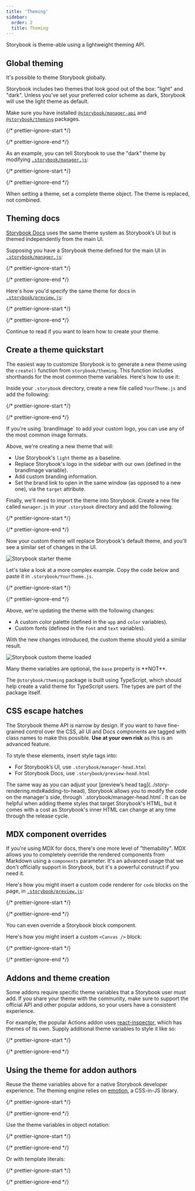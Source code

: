 ```yaml
---
title: 'Theming'
sidebar:
  order: 2
  title: Theming
---
```


<YouTubeCallout id="x2nGXHAKOrE" title="Storybook Theming" />

Storybook is theme-able using a lightweight theming API.

## Global theming

It's possible to theme Storybook globally.

Storybook includes two themes that look good out of the box: "light" and "dark". Unless you've set your preferred color scheme as dark, Storybook will use the light theme as default.

Make sure you have installed [`@storybook/manager-api`](https://www.npmjs.com/package/@storybook/manager-api) and [`@storybook/theming`](https://www.npmjs.com/package/@storybook/theming) packages.

{/* prettier-ignore-start */}

<CodeSnippets path="storybook-theming-packages-install.md" />

{/* prettier-ignore-end */}

As an example, you can tell Storybook to use the "dark" theme by modifying [`.storybook/manager.js`](./features-and-behavior.mdx):

{/* prettier-ignore-start */}

<CodeSnippets path="storybook-manager-dark-theme.md" />

{/* prettier-ignore-end */}

When setting a theme, set a complete theme object. The theme is replaced, not combined.

## Theming docs

[Storybook Docs](../writing-docs/index.mdx) uses the same theme system as Storybook’s UI but is themed independently from the main UI.

Supposing you have a Storybook theme defined for the main UI in [`.storybook/manager.js`](../features-and-behavior.mdx):

{/* prettier-ignore-start */}

<CodeSnippets path="storybook-manager-dark-theme.md" />

{/* prettier-ignore-end */}

Here's how you'd specify the same theme for docs in [`.storybook/preview.js`](./index.mdx#configure-story-rendering):

{/* prettier-ignore-start */}

<CodeSnippets path="storybook-preview-docs-dark-theme.md" />

{/* prettier-ignore-end */}

Continue to read if you want to learn how to create your theme.

## Create a theme quickstart

The easiest way to customize Storybook is to generate a new theme using the `create()` function from `storybook/theming`. This function includes shorthands for the most common theme variables. Here's how to use it:

Inside your `.storybook` directory, create a new file called `YourTheme.js` and add the following:

{/* prettier-ignore-start */}

<CodeSnippets path="storybook-theme-example-variables.md" />

{/* prettier-ignore-end */}

<Callout variant="info" icon="💡">
  If you're using `brandImage` to add your custom logo, you can use any of the most common image formats.
</Callout>

Above, we're creating a new theme that will:

* Use Storybook's `light` theme as a baseline.
* Replace Storybook's logo in the sidebar with our own (defined in the brandImage variable).
* Add custom branding information.
* Set the brand link to open in the same window (as opposed to a new one), via the `target` attribute.

Finally, we'll need to import the theme into Storybook. Create a new file called `manager.js` in your `.storybook` directory and add the following:

{/* prettier-ignore-start */}

<CodeSnippets path="storybook-manager-custom-theme.md" />

{/* prettier-ignore-end */}

Now your custom theme will replace Storybook's default theme, and you'll see a similar set of changes in the UI.

![Storybook starter theme](../../_assets/configure/storybook-starter-custom-theme.png)

Let's take a look at a more complex example. Copy the code below and paste it in `.storybook/YourTheme.js`.

{/* prettier-ignore-start */}

<CodeSnippets path="your-theme.md" />

{/* prettier-ignore-end */}

Above, we're updating the theme with the following changes:

* A custom color palette (defined in the `app` and `color` variables).
* Custom fonts (defined in the `font` and `text` variables).

With the new changes introduced, the custom theme should yield a similar result.

![Storybook custom theme loaded](../../_assets/configure/storybook-custom-theme.png)

<Callout variant="info" icon="💡">
  Many theme variables are optional, the <code>base</code> property is **NOT**.
</Callout>

The `@storybook/theming` package is built using TypeScript, which should help create a valid theme for TypeScript users. The types are part of the package itself.

## CSS escape hatches

The Storybook theme API is narrow by design. If you want to have fine-grained control over the CSS, all UI and Docs components are tagged with class names to make this possible. **Use at your own risk** as this is an advanced feature.

To style these elements, insert style tags into:

* For Storybook’s UI, use `.storybook/manager-head.html`
* For Storybook Docs, use `.storybook/preview-head.html`

<Callout variant="warning" title="Caution">
  The same way as you can adjust your [preview’s head tag](../story-rendering.mdx#adding-to-head), Storybook allows you to modify the code on the manager's side, through `.storybook/manager-head.html`. It can be helpful when adding theme styles that target Storybook's HTML, but it comes with a cost as Storybook's inner HTML can change at any time through the release cycle.
</Callout>

## MDX component overrides

If you're using MDX for docs, there's one more level of "themability". MDX allows you to completely override the rendered components from Markdown using a `components` parameter. It's an advanced usage that we don't officially support in Storybook, but it's a powerful construct if you need it.

Here's how you might insert a custom code renderer for `code` blocks on the page, in [`.storybook/preview.js`](../index.mdx#configure-story-rendering):

{/* prettier-ignore-start */}

<CodeSnippets path="storybook-preview-custom-code-renderer.md" />

{/* prettier-ignore-end */}

You can even override a Storybook block component.

Here's how you might insert a custom `<Canvas />` block:

{/* prettier-ignore-start */}

<CodeSnippets path="storybook-preview-custom-canvas.md" />

{/* prettier-ignore-end */}

## Addons and theme creation

Some addons require specific theme variables that a Storybook user must add. If you share your theme with the community, make sure to support the official API and other popular addons, so your users have a consistent experience.

For example, the popular Actions addon uses [react-inspector](https://github.com/storybookjs/react-inspector/blob/master/src/styles/themes/chromeLight.tsx), which has themes of its own. Supply additional theme variables to style it like so:

{/* prettier-ignore-start */}

<CodeSnippets path="storybook-preview-extended-theme-variables.md" />

{/* prettier-ignore-end */}

## Using the theme for addon authors

Reuse the theme variables above for a native Storybook developer experience. The theming engine relies on [emotion](https://emotion.sh/), a CSS-in-JS library.

{/* prettier-ignore-start */}

<CodeSnippets path="storybook-theming-styled-import.md" />

{/* prettier-ignore-end */}

Use the theme variables in object notation:

{/* prettier-ignore-start */}

<CodeSnippets path="component-styled-variables-object-notation.md" />

{/* prettier-ignore-end */}

Or with template literals:

{/* prettier-ignore-start */}

<CodeSnippets path="component-styled-variables-template-literals.md" />

{/* prettier-ignore-end */}
